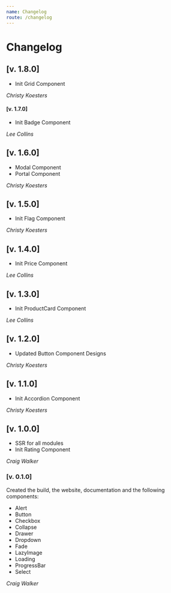 ```yaml
---
name: Changelog
route: /changelog
---
```


# Changelog

## [v. 1.8.0]

- Init Grid Component

_Christy Koesters_

#### [v. 1.7.0]

- Init Badge Component

_Lee Collins_

## [v. 1.6.0]

- Modal Component
- Portal Component

_Christy Koesters_

## [v. 1.5.0]

- Init Flag Component

_Christy Koesters_

## [v. 1.4.0]

- Init Price Component

_Lee Collins_

## [v. 1.3.0]

- Init ProductCard Component

_Lee Collins_

## [v. 1.2.0]

- Updated Button Component Designs

_Christy Koesters_

## [v. 1.1.0]

- Init Accordion Component

_Christy Koesters_

## [v. 1.0.0]

- SSR for all modules
- Init Rating Component

_Craig Walker_

### [v. 0.1.0]

Created the build, the website, documentation and the following components:

- Alert
- Button
- Checkbox
- Collapse
- Drawer
- Dropdown
- Fade
- LazyImage
- Loading
- ProgressBar
- Select

_Craig Walker_
